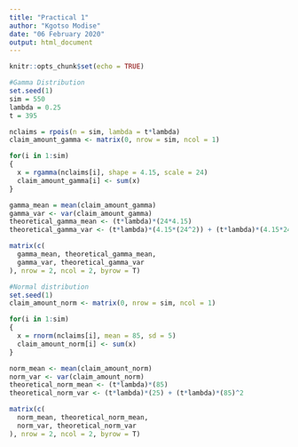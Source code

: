 ---
title: "Practical 1"
author: "Kgotso Modise"
date: "06 February 2020"
output: html_document
---

```{r setup, include=FALSE}
knitr::opts_chunk$set(echo = TRUE)
```


```{r}

#Gamma Distribution
set.seed(1)
sim = 550
lambda = 0.25
t = 395

nclaims = rpois(n = sim, lambda = t*lambda)
claim_amount_gamma <- matrix(0, nrow = sim, ncol = 1)

for(i in 1:sim)
{
  x = rgamma(nclaims[i], shape = 4.15, scale = 24)
  claim_amount_gamma[i] <- sum(x)
}

gamma_mean = mean(claim_amount_gamma)
gamma_var <- var(claim_amount_gamma)
theoretical_gamma_mean <- (t*lambda)*(24*4.15)
theoretical_gamma_var <- (t*lambda)*(4.15*(24^2)) + (t*lambda)*(4.15*24)^2

matrix(c(
  gamma_mean, theoretical_gamma_mean,
  gamma_var, theoretical_gamma_var
), nrow = 2, ncol = 2, byrow = T)
```




```{r}

#Normal distribution
set.seed(1)
claim_amount_norm <- matrix(0, nrow = sim, ncol = 1)

for(i in 1:sim)
{
  x = rnorm(nclaims[i], mean = 85, sd = 5)
  claim_amount_norm[i] <- sum(x)
}

norm_mean <- mean(claim_amount_norm)
norm_var <- var(claim_amount_norm)
theoretical_norm_mean <- (t*lambda)*(85) 
theoretical_norm_var <- (t*lambda)*(25) + (t*lambda)*(85)^2

matrix(c(
  norm_mean, theoretical_norm_mean,
  norm_var, theoretical_norm_var
), nrow = 2, ncol = 2, byrow = T)


```

